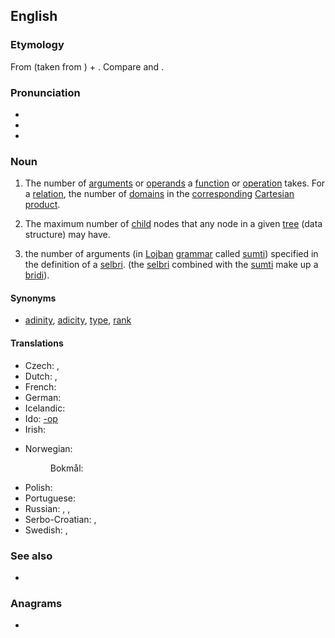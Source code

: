 ==English==

===Etymology===
From {{m|en|-ary}} (taken from {{m|en|[[unary]]/[[binary]]/[[ternary]] [<nowiki/>[[function]]/[[operator]]<nowiki/>]}}) + {{affix|en|-ity}}. Compare {{m|en|adicity}} and {{m|en|adinity}}.

===Pronunciation===
* {{IPA|/ˈæɹɪti/|/ˈeəɹɪti/|lang=en}}
* {{audio|en-us-arity.ogg|Audio (US)|lang=en}}
* {{rhymes|æɹɪti|lang=en}}

===Noun===
{{wikipedia}}
{{en-noun|arities}}

# {{lb|en|logic|mathematics|computer science}} The number of [[argument]]s or [[operand]]s a [[function]] or [[operation]] takes. For a [[relation]], the number of [[domain]]s in the [[correspond]]ing [[Cartesian product]].
# {{lb|en|mathematics|computer science}} The maximum number of [[child]] nodes that any node in a given [[tree]] (data structure) may have.
# {{lb|en|Lojban|_|grammar}} the number of arguments (in [[Lojban]] [[grammar]] called [[sumti]]) specified in the definition of a [[selbri]]. (the [[selbri]] combined with the [[sumti]] make up a [[bridi]]).

====Synonyms====
* {{qualifier|number of arguments}} [[adinity]], [[adicity]], [[type]], [[rank]]

====Translations====
{{trans-top|number of arguments}}
* Czech: {{t+|cs|arita|f}}, {{t|cs|četnost|f}}
* Dutch: {{t+|nl|ariteit|f}}, {{t+|nl|plaatsigheid|f}}
* French: {{t+|fr|arité|m}}
* German: {{t|de|Stelligkeit|f}}
* Icelandic: {{t|is|stæðafjöldi|m}}
* Ido: {{t+|io|parametro}} [[-op]]
* Irish: {{t|ga|nárthacht|f}}
{{trans-mid}}
* Norwegian:
*: Bokmål: {{t|nb|aritet|m}}
* Polish: {{t+|pl|argumentowość|f}}
* Portuguese: {{t|pt|aridade|f}}
* Russian: {{t+|ru|а́рность|f}}, {{t|ru|число́ опера́ндов}}, {{t|ru|число́ аргуме́нтов}}
* Serbo-Croatian: {{t|sh|aritet|m}}, {{t|sh|mjesnost|f}}
* Swedish: {{t|sv|ställighet|c}}, {{t+|sv|aritet|c}}
{{trans-bottom}}

===See also===
* {{l|en|Appendix:English arities and adicities}}

===Anagrams===
* {{anagrams|en|-iatry|yatri}}